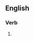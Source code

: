 {{also|ringbarks}}

==English==

===Verb===
{{head|en|verb form}}

# {{en-third-person singular of|ring-bark}}